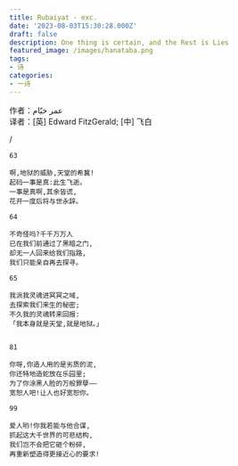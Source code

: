 ```yaml
---
title: Rubaiyat - exc.
date: '2023-08-03T15:30:28.000Z'
draft: false
description: One thing is certain, and the Rest is Lies
featured_image: /images/hanataba.png
tags:
- 诗
categories:
- 一诗
---
```


作者：عمر خیّام  
译者：[英] Edward FitzGerald; [中] 飞白

/

```
63

啊,地狱的威胁,天堂的希冀!
起码一事是真:此生飞逝。
一事是真啊,其余皆谎,
花开一度后将与世永辞。

64

不奇怪吗?千千万万人
已在我们前通过了黑暗之门,
却无一人回来给我们指路,
我们只能亲自再去探寻。

65

我派我灵魂进冥冥之域,
去探索我们来生的秘密;
不久我的灵魂转来回报:
「我本身就是天堂,就是地狱。」


81

你呀,你造人用的是劣质的泥,
你还特地造蛇放在乐园里;
为了你涂黑人脸的万般罪孽——
宽恕人吧!让人也好宽恕你。

99

爱人哟!你我若能与他合谋,
抓起这大千世界的可悲结构,
我们岂不会把它砸个粉碎,
再重新塑造得更接近心的要求!
```
